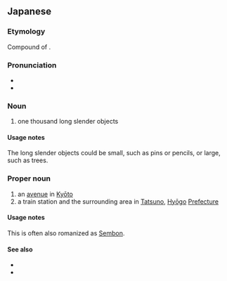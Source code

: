 ==Japanese==
{{ja-kanjitab|せん|ほん|k2=ぼん|yomi=o|r=y}}

===Etymology===
Compound of {{compound|lang=ja|sort=せんぼん|千|tr1=sen|t1=one thousand|本|tr2=hon|pos2=counter for long slender objects}}. {{rendaku2|sort=せんぼん|hon|bon}}

===Pronunciation===
* {{l|ja|sc=Latn|音読み|On'yomi}}
* {{IPA|lang=ja|/se.ɴ.bo.ɴ/|[sẽ̞ɴbõ̞ɴ]}}

===Noun===
{{ja-noun|せんぼん}}

# one thousand long slender objects

====Usage notes====
The long slender objects could be small, such as pins or pencils, or large, such as trees.

===Proper noun===
{{ja-pos|proper|せんぼん}}

# an [[avenue]] in [[Kyōto]]
# a train station and the surrounding area in [[Tatsuno]], [[Hyōgo]] [[prefecture|Prefecture]]

====Usage notes====
This is often also romanized as [[Sembon]].

====See also====
* {{pedia|Suzaku Avenue|Suzaku Avenue (modern-day Senbon-dōri)}}
* {{pedia|Sembon Station}}